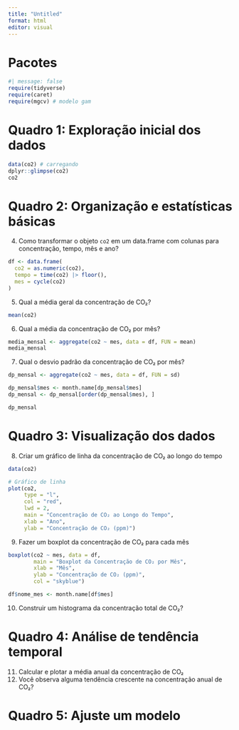```yaml
---
title: "Untitled"
format: html
editor: visual
---
```


# Pacotes

```r
#| message: false
require(tidyverse)
require(caret)
require(mgcv) # modelo gam
```

# Quadro 1: Exploração inicial dos dados

```r
data(co2) # carregando
dplyr::glimpse(co2)
co2
```

# Quadro 2: Organização e estatísticas básicas

4.  Como transformar o objeto `co2` em um data.frame com colunas para concentração, tempo, mês e ano?\

```r

df <- data.frame(
  co2 = as.numeric(co2),
  tempo = time(co2) |> floor(),
  mes = cycle(co2)
)

```

5.  Qual a média geral da concentração de CO₂?

```r
mean(co2)

```

6.  Qual a média da concentração de CO₂ por mês?

```r
media_mensal <- aggregate(co2 ~ mes, data = df, FUN = mean)
media_mensal
```

7.  Qual o desvio padrão da concentração de CO₂ por mês?

```r
dp_mensal <- aggregate(co2 ~ mes, data = df, FUN = sd)

dp_mensal$mes <- month.name[dp_mensal$mes]
dp_mensal <- dp_mensal[order(dp_mensal$mes), ]

dp_mensal

```

# Quadro 3: Visualização dos dados

8.  Criar um gráfico de linha da concentração de CO₂ ao longo do tempo\
```r
data(co2)

# Gráfico de linha
plot(co2,
     type = "l",                   
     col = "red",           
     lwd = 2,                      
     main = "Concentração de CO₂ ao Longo do Tempo",
     xlab = "Ano",
     ylab = "Concentração de CO₂ (ppm)")

```

9.  Fazer um boxplot da concentração de CO₂ para cada mês\
```r
boxplot(co2 ~ mes, data = df,
        main = "Boxplot da Concentração de CO₂ por Mês",
        xlab = "Mês",
        ylab = "Concentração de CO₂ (ppm)",
        col = "skyblue")

df$nome_mes <- month.name[df$mes]
```

10. Construir um histograma da concentração total de CO₂?

# Quadro 4: Análise de tendência temporal

11. Calcular e plotar a média anual da concentração de CO₂\
12. Você observa alguma tendência crescente na concentração anual de CO₂?

# Quadro 5: Ajuste um modelo
